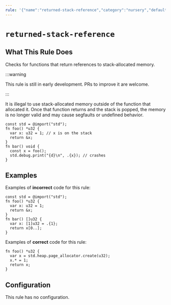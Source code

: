 ```yaml
---
rule: '{"name":"returned-stack-reference","category":"nursery","default":"off","fix":{"kind":"none","dangerous":false}}'
---
```


# `returned-stack-reference`

<RuleBanner category="nursery" default="off" />

## What This Rule Does

Checks for functions that return references to stack-allocated memory.

:::warning

This rule is still in early development. PRs to improve it are welcome.

:::

It is illegal to use stack-allocated memory outside of the function that
allocated it. Once that function returns and the stack is popped, the memory
is no longer valid and may cause segfaults or undefined behavior.

```zig
const std = @import("std");
fn foo() *u32 {
  var x: u32 = 1; // x is on the stack
  return &x;
}
fn bar() void {
  const x = foo();
  std.debug.print("{d}\n", .{x}); // crashes
}
```

## Examples

Examples of **incorrect** code for this rule:

```zig
const std = @import("std");
fn foo() *u32 {
  var x: u32 = 1;
  return &x;
}
fn bar() []u32 {
  var x: [1]u32 = .{1};
  return x[0..];
}
```

Examples of **correct** code for this rule:

```zig
fn foo() *u32 {
  var x = std.heap.page_allocator.create(u32);
  x.* = 1;
  return x;
}
```

## Configuration

This rule has no configuration.

